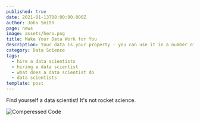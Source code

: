 ```yaml
---
published: true
date: 2021-01-13T08:00:00.000Z
author: John Smith
page: news
image: assets/hero.png
title: Make Your Data Work for You
description: Your data is your property - you can use it in a number of ways to grow your brand.
category: Data Science
tags:
  - hire a data scientists
  - hiring a data scientist
  - what does a data scientist do
  - data scientists
template: post
---
```


Find yourself a data scientist! It's not rocket science.

![Comperessed Code](assets/us-data-network.png)
